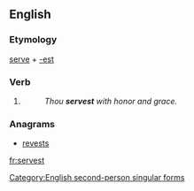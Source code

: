 ==English==

===Etymology===
[[serve]] + [[-est]]

===Verb===
{{en-verb form}}

# {{context|archaic|lang=en}} {{form of|Second-person singular simple present form|serve}}
#: ''Thou '''servest''' with honor and grace.''

===Anagrams===
* [[revests#English|revests]]

[[Category:English second-person singular forms]]

[[fr:servest]]